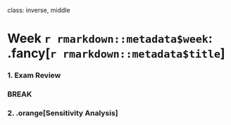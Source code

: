 
class: inverse, middle

# Week `r rmarkdown::metadata$week`: .fancy[`r rmarkdown::metadata$title`]

### 1. Exam Review

### BREAK

### 2. .orange[Sensitivity Analysis]